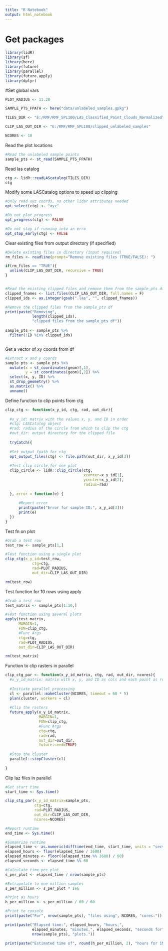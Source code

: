 ```yaml
---
title: "R Notebook"
output: html_notebook
---
```

# Get packages

```r

library(lidR)
library(sf)
library(here)
library(future)
library(parallel)
library(future.apply)
library(dplyr)

```

#Set global vars

```r
PLOT_RADIUS <- 11.28

SAMPLE_PTS_FPATH <- here("data/unlabeled_samples.gpkg")

TILES_DIR <- "E:/RMF/RMF_SPL100/LAS_Classified_Point_Clouds_Normalized"

CLIP_LAS_OUT_DIR <- "E:/RMF/RMF_SPL100/clipped_unlabeled_samples"

NCORES <- 10

```

Read the plot locations

```r

#Read the unlabeled sample points
sample_pts <- st_read(SAMPLE_PTS_FPATH)
```

Read las catalog

```r
ctg <- lidR::readLAScatalog(TILES_DIR)
ctg
```
Modify some LASCatalog options to speed up clipping 

```r

#Only read xyz coords, no other lidar attributes needed
opt_select(ctg) <- "xyz"

#Do not plot progress
opt_progress(ctg) <- FALSE

#Do not stop if running into an erro
opt_stop_early(ctg) <- FALSE

```


Clear existing files from output directory (if specified)

```r

#Delete existing files in directory (input required)
rm_files <- readline(prompt="Remove existing files (TRUE/FALSE): ")

if(rm_files == "TRUE"){
  unlink(CLIP_LAS_OUT_DIR, recursive = TRUE)
}


#Read the existing clipped files and remove them from the sample_pts df
clipped_fnames <- list.files(CLIP_LAS_OUT_DIR, full.names = F)
clipped_ids <- as.integer(gsub(".las", "", clipped_fnames))

#Remove the clipped files from the sample_pts df
print(paste("Removing", 
            length(clipped_ids), 
            "clipped files from the sample_pts df"))
            
sample_pts <- sample_pts %>% 
  filter(!ID %in% clipped_ids)



```

Get a vector of xy coords from df

```r

#Extract x and y coords 
sample_pts <- sample_pts %>% 
  mutate(x = st_coordinates(geom)[,1],
         y = st_coordinates(geom)[,2]) %>%
  select(x, y, ID) %>%
  st_drop_geometry() %>% 
  as.matrix() %>% 
  unname()

```


Define function to clip points from ctg

```r

clip_ctg <- function(x_y_id, ctg, rad, out_dir){
  
  #x_y_id: matrix with the values x, y, and ID in order
  #ctg: LASCatalog object
  #rad: radius of the circle from which to clip the ctg
  #out_dir: output directory for the clipped file
  
  tryCatch({
    
  #Set output fpath for ctg
  opt_output_files(ctg) <- file.path(out_dir, x_y_id[3])
  
  #Test clip circle for one plot
  clip_circle <- lidR::clip_circle(ctg, 
                                   xcenter=x_y_id[1], 
                                   ycenter=x_y_id[2], 
                                   radius=rad)
  
  }, error = function(e) {
    
      #Report error
      print(paste("Error for sample ID:", x_y_id[3]))
      print(e)
  })
}

```

Test fn on plot

```r

#Grab a test row
test_row <- sample_pts[1,]

#Test function using a single plot
clip_ctg(x_y_id=test_row, 
            ctg=ctg, 
            rad=PLOT_RADIUS, 
            out_dir=CLIP_LAS_OUT_DIR)

rm(test_row)

```

Test function for 10 rows using apply

```r

#Grab a test row
test_matrix <- sample_pts[1:10,]

#Test function using several plots
apply(test_matrix,
      MARGIN=1, 
      FUN=clip_ctg, 
      #Func Args
      ctg=ctg, 
      rad=PLOT_RADIUS, 
      out_dir=CLIP_LAS_OUT_DIR)

rm(test_matrix)

```

Function to clip rasters in parallel

```r

clip_ctg_par <- function(x_y_id_matrix, ctg, rad, out_dir, ncores){
  #x_y_id_matrix: matrix with x, y, and ID as cols and each point as rows
  
  #Initiate parallel processing
  cl <- parallel::makeCluster(NCORES, timeout = 60 * 5)
  plan(cluster, workers = cl)
  
  #Clip the rasters
  future_apply(x_y_id_matrix, 
               MARGIN=1, 
               FUN=clip_ctg, 
               #Func Args
               ctg=ctg, 
               rad=rad, 
               out_dir=out_dir,
               future.seed=TRUE)
  
  #Stop the cluster
  parallel::stopCluster(cl)
  
}

```


Clip laz files in parallel

```r

#Get start time
start_time <- Sys.time()

clip_ctg_par(x_y_id_matrix=sample_pts, 
             ctg=ctg, 
             rad=PLOT_RADIUS, 
             out_dir=CLIP_LAS_OUT_DIR, 
             ncores=NCORES)

#Report runtime
end_time <- Sys.time()

#Sumamrize runtime
elapsed_time <- as.numeric(difftime(end_time, start_time, units = "secs"))
elapsed_hours <- floor(elapsed_time / 3600)
elapsed_minutes <- floor((elapsed_time %% 3600) / 60)
elapsed_seconds <- elapsed_time %% 60

#Calculate time per plot
s_per_plot <- elapsed_time / nrow(sample_pts)

#Extrapolate to one million samples
s_per_million <- s_per_plot * 1e6

#Print as hours
h_per_million <- s_per_million / 60 / 60

#Print to console
print(paste("For", nrow(sample_pts), "files using", NCORES, "cores:"))

print(paste("Elapsed time:", elapsed_hours, "hours,", 
            elapsed_minutes, "minutes,", elapsed_seconds, "seconds for",
            nrow(sample_pts), "plots."))

print(paste("Estimated time of", round(h_per_million, 2), "hours for 1M plots"))

```

